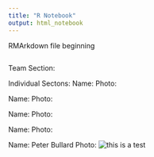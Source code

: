 ---
title: "R Notebook"
output: html_notebook
---

RMArkdown file beginning

```{r}

```
Team Section:

Individual Sectons:
Name: 
Photo:


Name: 
Photo:


Name: 
Photo:


Name: 
Photo:


Name: Peter Bullard
Photo: ![this is a test ](Images/testPhoto.png)


